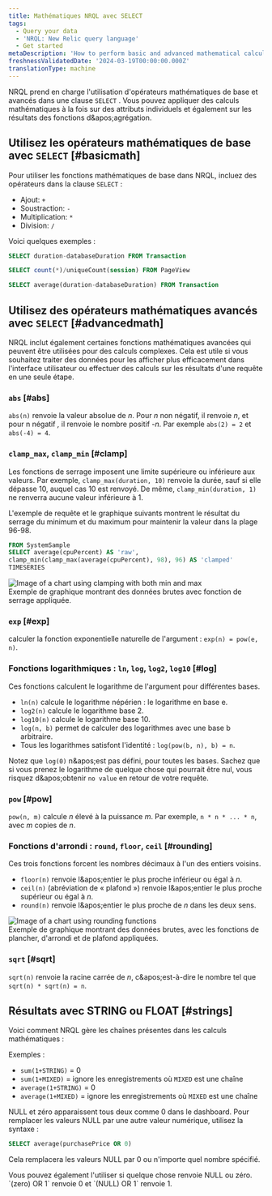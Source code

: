 ```yaml
---
title: Mathématiques NRQL avec SELECT
tags:
  - Query your data
  - 'NRQL: New Relic query language'
  - Get started
metaDescription: 'How to perform basic and advanced mathematical calculations in NRQL, the New Relic query language'
freshnessValidatedDate: '2024-03-19T00:00:00.000Z'
translationType: machine
---
```


NRQL prend en charge l&apos;utilisation d&apos;opérateurs mathématiques de base et avancés dans une clause `SELECT` . Vous pouvez appliquer des calculs mathématiques à la fois sur des attributs individuels et également sur les résultats des fonctions d&amp;apos;agrégation.

## Utilisez les opérateurs mathématiques de base avec `SELECT` [#basicmath]

Pour utiliser les fonctions mathématiques de base dans NRQL, incluez des opérateurs dans la clause `SELECT` :

* Ajout: `+`
* Soustraction: `-`
* Multiplication: `*`
* Division: `/`

Voici quelques exemples :

```sql
SELECT duration-databaseDuration FROM Transaction
```

```sql
SELECT count(*)/uniqueCount(session) FROM PageView
```

```sql
SELECT average(duration-databaseDuration) FROM Transaction
```

## Utilisez des opérateurs mathématiques avancés avec `SELECT` [#advancedmath]

NRQL inclut également certaines fonctions mathématiques avancées qui peuvent être utilisées pour des calculs complexes. Cela est utile si vous souhaitez traiter des données pour les afficher plus efficacement dans l&apos;interface utilisateur ou effectuer des calculs sur les résultats d&apos;une requête en une seule étape.

### `abs` [#abs]

`abs(n)` renvoie la valeur absolue de *n*. Pour *n* non négatif, il renvoie *n*, et pour n négatif *,* il renvoie le nombre positif -*n*. Par exemple `abs(2) = 2` et `abs(-4) = 4`.

### `clamp_max`, `clamp_min` [#clamp]

Les fonctions de serrage imposent une limite supérieure ou inférieure aux valeurs. Par exemple, `clamp_max(duration, 10)` renvoie la durée, sauf si elle dépasse 10, auquel cas 10 est renvoyé. De même, `clamp_min(duration, 1)` ne renverra aucune valeur inférieure à 1.

L&apos;exemple de requête et le graphique suivants montrent le résultat du serrage du minimum et du maximum pour maintenir la valeur dans la plage 96-98.

```sql
FROM SystemSample 
SELECT average(cpuPercent) AS 'raw',
clamp_min(clamp_max(average(cpuPercent), 98), 96) AS 'clamped'
TIMESERIES
```

<img title="Min-max-clamp-chart.png" alt="Image of a chart using clamping with both min and max" src="/images/queries-nrql_screenshot-crop_NRQL-math-clamp.webp" />

<figcaption>
  Exemple de graphique montrant des données brutes avec fonction de serrage appliquée.
</figcaption>

### `exp` [#exp]

calculer la fonction exponentielle naturelle de l&apos;argument : `exp(n) = pow(e, n)`.

### Fonctions logarithmiques : `ln`, `log`, `log2`, `log10` [#log]

Ces fonctions calculent le logarithme de l&apos;argument pour différentes bases.

* `ln(n)` calcule le logarithme népérien : le logarithme en base e.
* `log2(n)` calcule le logarithme base 2.
* `log10(n)` calcule le logarithme base 10.
* `log(n, b)` permet de calculer des logarithmes avec une base b arbitraire.
* Tous les logarithmes satisfont l&apos;identité : `log(pow(b, n), b) = n`.

Notez que `log(0)` n&amp;apos;est pas défini, pour toutes les bases. Sachez que si vous prenez le logarithme de quelque chose qui pourrait être nul, vous risquez d&amp;apos;obtenir `no value` en retour de votre requête.

### `pow` [#pow]

`pow(n, m)` calcule *n* élevé à la puissance *m*. Par exemple, `n * n * ... * n`, avec *m* copies de *n*.

### Fonctions d&apos;arrondi : `round`, `floor`, `ceil` [#rounding]

Ces trois fonctions forcent les nombres décimaux à l&apos;un des entiers voisins.

* `floor(n)` renvoie l&amp;apos;entier le plus proche inférieur ou égal à *n*.
* `ceil(n)` (abréviation de « plafond ») renvoie l&amp;apos;entier le plus proche supérieur ou égal à *n*.
* `round(n)` renvoie l&amp;apos;entier le plus proche de *n* dans les deux sens.

<img title="Rounding-functions-chart.png" alt="Image of a chart using rounding functions" src="/images/queries-nrql_screenshot-crop_NRQL-math-floor-ceiling.webp" />

<figcaption>
  Exemple de graphique montrant des données brutes, avec les fonctions de plancher, d&apos;arrondi et de plafond appliquées.
</figcaption>

### `sqrt` [#sqrt]

`sqrt(n)` renvoie la racine carrée de *n*, c&amp;apos;est-à-dire le nombre tel que `sqrt(n) * sqrt(n) = n`.

## Résultats avec STRING ou FLOAT [#strings]

Voici comment NRQL gère les chaînes présentes dans les calculs mathématiques :

Exemples :

* `sum(1+STRING)` = 0
* `sum(1+MIXED)` = ignore les enregistrements où `MIXED` est une chaîne
* `average(1+STRING)` = 0
* `average(1+MIXED)` = ignore les enregistrements où `MIXED` est une chaîne

NULL et zéro apparaissent tous deux comme 0 dans le dashboard. Pour remplacer les valeurs NULL par une autre valeur numérique, utilisez la syntaxe :

```sql
SELECT average(purchasePrice OR 0)
```

Cela remplacera les valeurs NULL par 0 ou n&apos;importe quel nombre spécifié.

<Callout variant="tip">
  Vous pouvez également l&apos;utiliser si quelque chose renvoie NULL ou zéro. `(zero) OR 1` renvoie 0 et `(NULL) OR 1` renvoie 1.
</Callout>